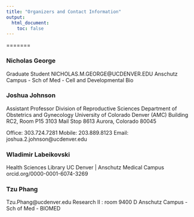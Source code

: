 ```yaml
---
title: "Organizers and Contact Information"
output:
  html_document:
    toc: false
---
```


=======

### Nicholas George
Graduate Student
NICHOLAS.M.GEORGE@UCDENVER.EDU
Anschutz Campus - Sch of Med - Cell and Developmental Bio

### Joshua Johnson
Assistant Professor
Division of Reproductive Sciences
Department of Obstetrics and Gynecology
University of Colorado Denver (AMC)
Building RC2, Room P15 3103
Mail Stop 8613
Aurora, Colorado 80045

Office: 303.724.7281
Mobile: 203.889.8123
Email: joshua.2.johnson@ucdenver.edu

### Wladimir Labeikovski
Health Sciences Library
UC Denver | Anschutz Medical Campus
orcid.org/0000-0001-6074-3269

### Tzu Phang
Tzu.Phang@ucdenver.edu
Research II : room 9400 D
Anschutz Campus - Sch of Med - BIOMED
